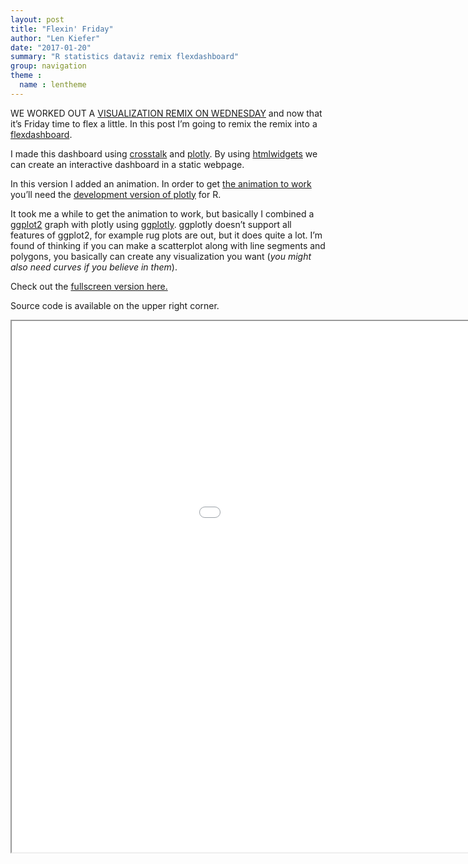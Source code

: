 ```yaml
---
layout: post
title: "Flexin' Friday"
author: "Len Kiefer"
date: "2017-01-20"
summary: "R statistics dataviz remix flexdashboard"
group: navigation
theme :
  name : lentheme
---
```


WE WORKED OUT A [VISUALIZATION REMIX ON WEDNESDAY](http://lenkiefer.com/2017/01/18/workin-workout) and now that it's Friday time to flex a little.  In this post I'm going to remix the remix into a [flexdashboard](http://rmarkdown.rstudio.com/flexdashboard/index.html).

I made this dashboard using [crosstalk]( http://rstudio.github.io/crosstalk/) and [plotly]( https://plot.ly/r/). By using [htmlwidgets]( http://www.htmlwidgets.org/) we can create an interactive dashboard in a static webpage.

In this version I added an animation.  In order to get [the animation to work](https://cpsievert.github.io/plotly_book/key-frame-animations.html) you'll need the [development version of plotly](https://github.com/ropensci/plotly) for R.

It took me a while to get the animation to work, but basically I combined a [ggplot2](http://ggplot2.org/) graph with plotly using [ggplotly](https://plot.ly/ggplot2/).  ggplotly doesn't support all features of ggplot2, for example rug plots are out, but it does quite a lot.  I'm found of thinking if you can make a scatterplot along with line segments and polygons, you basically can create any visualization you want (*you might also need curves if you believe in them*).

Check out the [fullscreen version here.]({{ site.url}}/chartbooks/jan2017/friday_flexin.html)

Source code is available on the upper right corner.

<iframe src="{{ site.url}}/chartbooks/jan2017/friday_flexin.html" height="850" width="1200"></iframe>